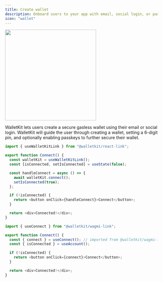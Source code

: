 ```yaml
---
title: Create wallet
description: Onboard users to your app with email, social login, or passkeys
icon: "wallet"
---
```


<Frame>
  <img width="300" noZoom src="/images/connect_create_wallet.png" />
</Frame>

WalletKit lets users create a secure gasless wallet using their email or social login. WalletKit will guide the user through creating a wallet, setting a 6-digit pin, and optionally enabling passkeys to further secure their wallet.

<CodeGroup>

```typescript React
import { useWalletKitLink } from "@walletkit/react-link";

export function Connect() {
  const walletKit = useWalletKitLink();
  const [isConnected, setIsConnected] = useState(false);

  const handleConnect = async () => {
    await walletKit.connect();
    setIsConnected(true);
  };

  if (!isConnected) {
    return <button onClick={handleConnect}>Connect</button>;
  }

  return <div>Connected!</div>;
}
```

```typescript wagmi
import { useConnect } from "@walletkit/wagmi-link";

export function Connect() {
  const { connect } = useConnect(); // imported from @walletkit/wagmi-link
  const { isConnected } = useAccount();

  if (!isConnected) {
    return <button onClick={connect}>Connect</button>;
  }

  return <div>Connected!</div>;
}
```

</CodeGroup>
